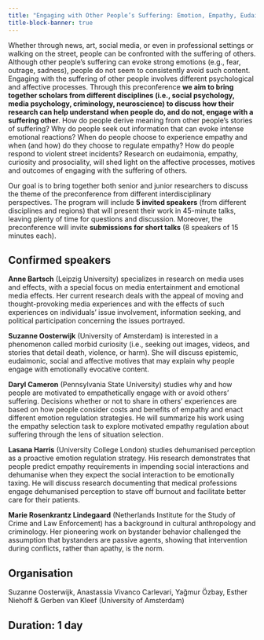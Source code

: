 ```yaml
---
title: "Engaging with Other People’s Suffering: Emotion, Empathy, Eudaimonia and Curiosity"
title-block-banner: true
---
```


Whether through news, art, social media, or even in professional settings or walking on the street, people can be confronted with the suffering of others. Although other people’s suffering can evoke strong emotions (e.g., fear, outrage, sadness), people do not seem to consistently avoid such content. Engaging with the suffering of other people involves different psychological and affective processes. Through this preconference **we aim to bring together scholars from different disciplines (i.e., social psychology, media psychology, criminology, neuroscience) to discuss how their research can help understand when people do, and do not, engage with a suffering other**. How do people derive meaning from other people’s stories of suffering? Why do people seek out information that can evoke intense emotional reactions? When do people choose to experience empathy and when (and how) do they choose to regulate empathy? How do people respond to violent street incidents? Research on eudaimonia, empathy, curiosity and prosociality, will shed light on the affective processes, motives and outcomes of engaging with the suffering of others.

Our goal is to bring together both senior and junior researchers to discuss the theme of the preconference from different interdisciplinary perspectives. The program will include **5 invited speakers** (from different disciplines and regions) that will present their work in 45-minute talks, leaving plenty of time for questions and discussion. Moreover, the preconference will invite **submissions for short talks** (8 speakers of 15 minutes each).

## Confirmed speakers

**Anne Bartsch** (Leipzig University) specializes in research on media uses and effects, with a special focus on media entertainment and emotional media effects. Her current research deals with the appeal of moving and thought-provoking media experiences and with the effects of such experiences on individuals' issue involvement, information seeking, and political participation concerning the issues portrayed.

**Suzanne Oosterwijk** (University of Amsterdam) is interested in a phenomenon called morbid curiosity (i.e., seeking out images, videos, and stories that detail death, violence, or harm). She will discuss epistemic, eudaimonic, social and affective motives that may explain why people engage with emotionally evocative content.

**Daryl Cameron** (Pennsylvania State University) studies why and how people are motivated to empathetically engage with or avoid others' suffering. Decisions whether or not to share in others' experiences are based on how people consider costs and benefits of empathy and enact different emotion regulation strategies. He will summarize his work using the empathy selection task to explore motivated empathy regulation about suffering through the lens of situation selection.

**Lasana Harris** (University College London) studies dehumanised perception as a proactive emotion regulation strategy. His research demonstrates that people predict empathy requirements in impending social interactions and dehumanise when they expect the social interaction to be emotionally taxing. He will discuss research documenting that medical professions engage dehumanised perception to stave off burnout and facilitate better care for their patients.

**Marie Rosenkrantz Lindegaard** (Netherlands Institute for the Study of Crime and Law Enforcement) has a background in cultural anthropology and criminology. Her pioneering work on bystander behavior challenged the assumption that bystanders are passive agents, showing that intervention during conflicts, rather than apathy, is the norm.

## Organisation

Suzanne Oosterwijk, Anastassia Vivanco Carlevari, Yağmur Özbay, Esther Niehoff & Gerben van Kleef (University of Amsterdam)

## Duration: 1 day
